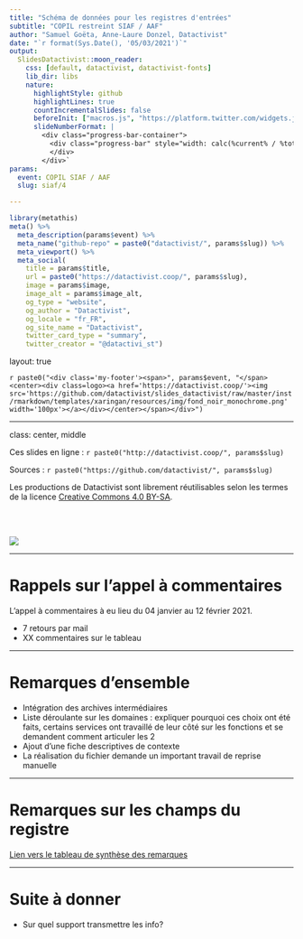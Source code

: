 ```yaml
---
title: "Schéma de données pour les registres d'entrées"
subtitle: "COPIL restreint SIAF / AAF"
author: "Samuel Goëta, Anne-Laure Donzel, Datactivist"
date: "`r format(Sys.Date(), '05/03/2021')`"
output:
  SlidesDatactivist::moon_reader:
    css: [default, datactivist, datactivist-fonts]
    lib_dir: libs
    nature:
      highlightStyle: github
      highlightLines: true
      countIncrementalSlides: false
      beforeInit: ["macros.js", "https://platform.twitter.com/widgets.js"]
      slideNumberFormat: |
        <div class="progress-bar-container">
          <div class="progress-bar" style="width: calc(%current% / %total% * 100%);">
          </div>
        </div>`
params:
  event: COPIL SIAF / AAF
  slug: siaf/4

---
```


```r
library(metathis)
meta() %>% 
  meta_description(params$event) %>% 
  meta_name("github-repo" = paste0("datactivist/", params$slug)) %>% 
  meta_viewport() %>% 
  meta_social(
    title = params$title,
    url = paste0("https://datactivist.coop/", params$slug),
    image = params$image,
    image_alt = params$image_alt,
    og_type = "website",
    og_author = "Datactivist",
    og_locale = "fr_FR",
    og_site_name = "Datactivist",
    twitter_card_type = "summary",
    twitter_creator = "@datactivi_st")

```

layout: true

<style>
.remark-slide-number {
  position: inherit;
}

.remark-slide-number .progress-bar-container {
  position: absolute;
  bottom: 0;
  height: 4px;
  display: block;
  left: 0;
  right: 0;
}

.remark-slide-number .progress-bar {
  height: 100%;
  background-color: #e95459;
}

</style>


`r paste0("<div class='my-footer'><span>", params$event, "</span> <center><div class=logo><a href='https://datactivist.coop/'><img src='https://github.com/datactivist/slides_datactivist/raw/master/inst/rmarkdown/templates/xaringan/resources/img/fond_noir_monochrome.png' width='100px'></a></div></center></span></div>")` 


---

class: center, middle

Ces slides en ligne : `r paste0("http://datactivist.coop/", params$slug)`

Sources : `r paste0("https://github.com/datactivist/", params$slug)`


Les productions de Datactivist sont librement réutilisables selon les termes de la licence [Creative Commons 4.0 BY-SA](https://creativecommons.org/licenses/by-sa/4.0/legalcode.fr).

<BR>
<BR>

![](https://mirrors.creativecommons.org/presskit/buttons/88x31/png/by-sa.png)

---

# Rappels sur l'appel à commentaires

L'appel à commentaires à eu lieu du 04 janvier au 12 février 2021.

* 7 retours par mail
* XX commentaires sur le tableau

---

# Remarques d'ensemble

* Intégration des archives intermédiaires
* Liste déroulante sur les domaines : expliquer pourquoi ces choix ont été faits, certains services ont travaillé de leur côté sur les fonctions et se demandent comment articuler les 2
* Ajout d'une fiche descriptives de contexte
* La réalisation du fichier demande un important travail de reprise manuelle

---

# Remarques sur les champs du registre

[Lien vers le tableau de synthèse des remarques](https://docs.google.com/spreadsheets/d/1wvEO6B7eGgeryNulY6FZ0L4t3GXiWH_mvX2ahcmtb44/edit?usp=sharing)

---

# Suite à donner

* Sur quel support transmettre les info?
